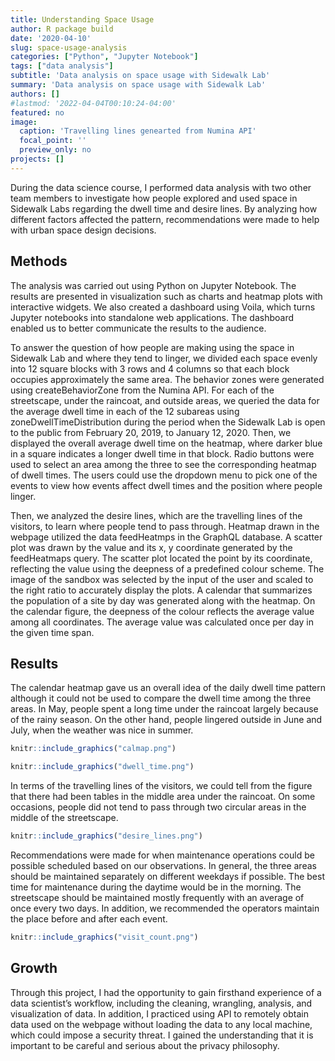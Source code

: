 ```yaml
---
title: Understanding Space Usage
author: R package build
date: '2020-04-10'
slug: space-usage-analysis
categories: ["Python", "Jupyter Notebook"]
tags: ["data analysis"]
subtitle: 'Data analysis on space usage with Sidewalk Lab'
summary: 'Data analysis on space usage with Sidewalk Lab'
authors: []
#lastmod: '2022-04-04T00:10:24-04:00'
featured: no
image:
  caption: 'Travelling lines genearted from Numina API'
  focal_point: ''
  preview_only: no
projects: []
---
```


During the data science course, I performed data analysis with two other team members to investigate how people explored and used space in Sidewalk Labs regarding the dwell time and desire lines. By analyzing how different factors affected the pattern, recommendations were made to help with urban space design decisions.

## Methods

The analysis was carried out using Python on Jupyter Notebook. The results are presented in visualization such as charts and heatmap plots with interactive widgets. We also created a dashboard using Voila, which turns Jupyter notebooks into standalone web applications. The dashboard enabled us to better communicate the results to the audience.

To answer the question of how people are making using the space in Sidewalk Lab and where they tend to linger, we divided each space evenly into 12 square blocks with 3 rows and 4 columns so that each block occupies approximately the same area. The behavior zones were generated using createBehaviorZone from the Numina API. For each of the streetscape, under the raincoat, and outside areas, we queried the data for the average dwell time in each of the 12 subareas using zoneDwellTimeDistribution during the period when the Sidewalk Lab is open to the public from February 20, 2019, to January 12, 2020. Then, we displayed the overall average dwell time on the heatmap, where darker blue in a square indicates a longer dwell time in that block. Radio buttons were used to select an area among the three to see the corresponding heatmap of dwell times. The users could use the dropdown menu to pick one of the events to view how events affect dwell times and the position where people linger. 

Then, we analyzed the desire lines, which are the travelling lines of the visitors, to learn where people tend to pass through. Heatmap drawn in the webpage utilized the data feedHeatmps in the GraphQL database. A scatter plot was drawn by the value and its x, y coordinate generated by the feedHeatmaps query. The scatter plot located the point by its coordinate, reflecting the value using the deepness of a predefined colour scheme. The image of the sandbox was selected by the input of the user and scaled to the right ratio to accurately display the plots. A calendar that summarizes the population of a site by day was generated along with the heatmap. On the calendar figure, the deepness of the colour reflects the average value among all coordinates. The average value was calculated once per day in the given time span.

## Results

The calendar heatmap gave us an overall idea of the daily dwell time pattern although it could not be used to compare the dwell time among the three areas. In May, people spent a long time under the raincoat largely because of the rainy season. On the other hand, people lingered outside in June and July, when the weather was nice in summer. 

```r
knitr::include_graphics("calmap.png")
```

```r
knitr::include_graphics("dwell_time.png")
```

In terms of the travelling lines of the visitors, we could tell from the figure that there had been tables in the middle area under the raincoat. On some occasions, people did not tend to pass through two circular areas in the middle of the streetscape.
 
```r
knitr::include_graphics("desire_lines.png")
```
 
Recommendations were made for when maintenance operations could be possible scheduled based on our observations. In general, the three areas should be maintained separately on different weekdays if possible. The best time for maintenance during the daytime would be in the morning. The streetscape should be maintained mostly frequently with an average of once every two days. In addition, we recommended the operators maintain the place before and after each event.

```r
knitr::include_graphics("visit_count.png")
```

## Growth

Through this project, I had the opportunity to gain firsthand experience of a data scientist's workflow, including the cleaning, wrangling, analysis, and visualization of data. In addition, I practiced using API to remotely obtain data used on the webpage without loading the data to any local machine, which could impose a security threat. I gained the understanding that it is important to be careful and serious about the privacy philosophy.
